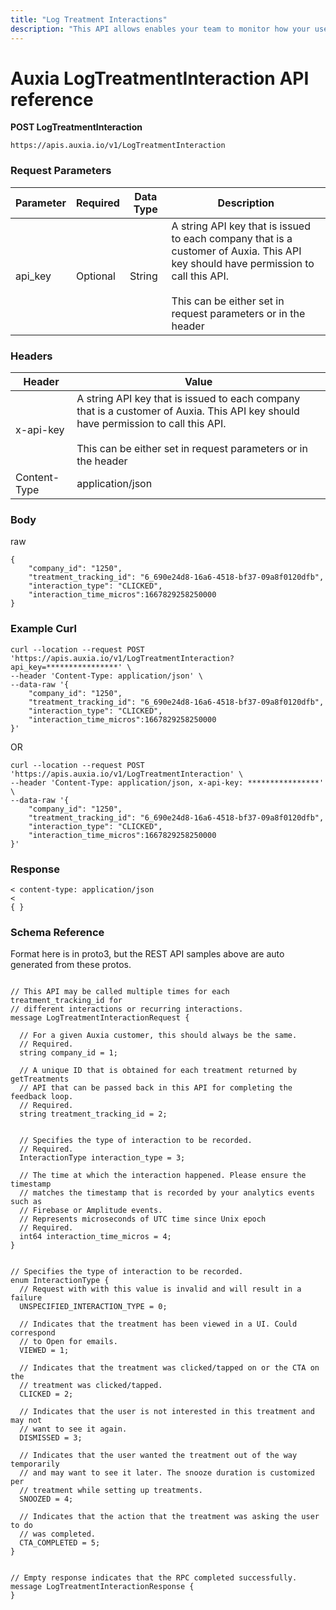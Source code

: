 ```yaml
---
title: "Log Treatment Interactions"
description: "This API allows enables your team to monitor how your users are engaging with Auxia treatments."
---
```


# Auxia LogTreatmentInteraction API reference

**POST LogTreatmentInteraction**

```
https://apis.auxia.io/v1/LogTreatmentInteraction
```

### Request Parameters

| Parameter | Required | Data Type | Description                                                                                                                                                                                      |
|------|-----|-----|--------------------------------------------------------------------------------------------------------------------------------------------------------------------------------------------------|
| api_key | Optional | String | A string API key that is issued to each company that is a customer of Auxia. This API key should have permission to call this API. <br/><br/>This can be either set in request parameters or in the header |


### Headers

| Header | Value                                                                                                                                                                                             |
|--------|---------------------------------------------------------------------------------------------------------------------------------------------------------------------------------------------------|
|    x-api-key    | A string API key that is issued to each company that is a customer of Auxia. This API key should have permission to call this API. <br/><br/> This can be either set in request parameters or in the header |
|    Content-Type    | application/json                                                                                                                                                                                  |

### Body

raw


```
{
    "company_id": "1250",
    "treatment_tracking_id": "6_690e24d8-16a6-4518-bf37-09a8f0120dfb",
    "interaction_type": "CLICKED",
    "interaction_time_micros":1667829258250000
}
```



### Example Curl


```
curl --location --request POST 'https://apis.auxia.io/v1/LogTreatmentInteraction?api_key=****************' \
--header 'Content-Type: application/json' \
--data-raw '{
    "company_id": "1250",
    "treatment_tracking_id": "6_690e24d8-16a6-4518-bf37-09a8f0120dfb",
    "interaction_type": "CLICKED",
    "interaction_time_micros":1667829258250000
}'
```


OR


```
curl --location --request POST 'https://apis.auxia.io/v1/LogTreatmentInteraction' \
--header 'Content-Type: application/json, x-api-key: ****************' \
--data-raw '{
    "company_id": "1250",
    "treatment_tracking_id": "6_690e24d8-16a6-4518-bf37-09a8f0120dfb",
    "interaction_type": "CLICKED",
    "interaction_time_micros":1667829258250000
}'
```



### Response


```
< content-type: application/json
<
{ }
```



### Schema Reference

Format here is in proto3, but the REST API samples above are auto generated from these protos.

```

// This API may be called multiple times for each treatment_tracking_id for
// different interactions or recurring interactions.
message LogTreatmentInteractionRequest {

  // For a given Auxia customer, this should always be the same.
  // Required.
  string company_id = 1;

  // A unique ID that is obtained for each treatment returned by getTreatments
  // API that can be passed back in this API for completing the feedback loop.
  // Required.
  string treatment_tracking_id = 2;


  // Specifies the type of interaction to be recorded.
  // Required.
  InteractionType interaction_type = 3;

  // The time at which the interaction happened. Please ensure the timestamp
  // matches the timestamp that is recorded by your analytics events such as
  // Firebase or Amplitude events.
  // Represents microseconds of UTC time since Unix epoch
  // Required.
  int64 interaction_time_micros = 4;
}


// Specifies the type of interaction to be recorded.
enum InteractionType {
  // Request with with this value is invalid and will result in a failure
  UNSPECIFIED_INTERACTION_TYPE = 0;

  // Indicates that the treatment has been viewed in a UI. Could correspond
  // to Open for emails.
  VIEWED = 1;

  // Indicates that the treatment was clicked/tapped on or the CTA on the
  // treatment was clicked/tapped.
  CLICKED = 2;

  // Indicates that the user is not interested in this treatment and may not
  // want to see it again.
  DISMISSED = 3;

  // Indicates that the user wanted the treatment out of the way temporarily
  // and may want to see it later. The snooze duration is customized per
  // treatment while setting up treatments.
  SNOOZED = 4;

  // Indicates that the action that the treatment was asking the user to do
  // was completed.
  CTA_COMPLETED = 5;
}


// Empty response indicates that the RPC completed successfully.
message LogTreatmentInteractionResponse {
}
```

